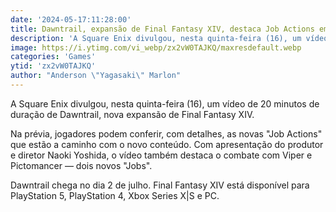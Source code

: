 ```yaml
---
date: '2024-05-17:11:28:00'
title: Dawntrail, expansão de Final Fantasy XIV, destaca Job Actions em vídeo
description: 'A Square Enix divulgou, nesta quinta-feira (16), um vídeo de 20 minutos de duração de Dawntrail, nova expansão de Final Fantasy XIV.'
image: https://i.ytimg.com/vi_webp/zx2vW0TAJKQ/maxresdefault.webp
categories: 'Games'
ytid: 'zx2vW0TAJKQ'
author: "Anderson \"Yagasaki\" Marlon"
---
```


A Square Enix divulgou, nesta quinta-feira (16), um vídeo de 20 minutos de duração de Dawntrail, nova expansão de Final Fantasy XIV.

Na prévia, jogadores podem conferir, com detalhes, as novas "Job Actions" que estão a caminho com o novo conteúdo. Com apresentação do produtor e diretor Naoki Yoshida, o vídeo também destaca o combate com Viper e Pictomancer — dois novos "Jobs".

Dawntrail chega no dia 2 de julho. Final Fantasy XIV está disponível para PlayStation 5, PlayStation 4, Xbox Series X|S e PC.
